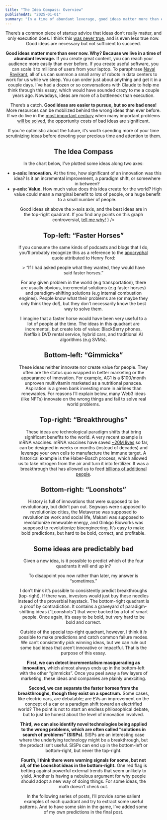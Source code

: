 ```yaml
---
title: "The Idea Compass: Overview"
publishedAt: "2025-01-01"
summary: "In a time of abundant leverage, good ideas matter more than ever."
---
```



<Header title={frontmatter.title} publishedAt={frontmatter.publishedAt} />

There’s a common piece of startup advice that ideas don’t really matter, and only execution does. I think this [was never true](https://stephenmalina.com/post/2021-02-21-ideas-not-mattering-is-a-psyop/), and is even less true now. Good ideas are necessary but not sufficient to succeed.

**Good ideas matter more than ever now. Why? Because we live in a time of abundant leverage.** If you create great content, you can reach your audience more easily than ever before. If you create useful software, you can scale it to millions of users from your laptop. To paraphrase [Naval Ravikant](https://nav.al/rich), all of us can summon a small army of robots in data centers to work for us while we sleep. You can order just about anything and get it in a couple days. I’ve had a dozen or so conversations with Claude to help me think through this essay, which would have sounded crazy to me a couple years ago. Nowadays, ideas are more of a bottleneck than execution.

There’s a catch. **Good ideas are easier to pursue, but so are bad ones\!** More resources can be mobilized behind the wrong ideas than ever before. If we do live in the [most important century](https://www.cold-takes.com/most-important-century/) when many important problems [will be solved](https://darioamodei.com/machines-of-loving-grace), the opportunity costs of bad ideas are significant. 

If you’re optimistic about the future, it’s worth spending more of your time scrutinizing ideas before devoting your precious time and attention to them.

## The Idea Compass

In the chart below, I've plotted some ideas along two axes:

* **x-axis: Innovation.** At the time, how significant of an innovation was this idea? Is it an incremental improvement, a paradigm shift, or somewhere in between?  
* **y-axis: Value.** How much value does this idea create for the world? High value could mean a marginal benefit to lots of people, or a huge benefit to a small number of people.

<Figure
  src="/assets/blog/idea-compass.svg"
  className="my-4"
  alt="The idea compass"
  caption={
    <span>
    Good ideas sit above the x-axis axis, and the best ideas are in the top-right quadrant. If you find any points on this graph controversial, <a href="mailto:miloknowles97@gmail.com">tell me why!</a>
    </span>
  }
/>

## Top-left: “Faster Horses”

If you consume the same kinds of podcasts and blogs that I do, you'll probably recognize this as a reference to the [apocryphal](https://hbr.org/2011/08/henry-ford-never-said-the-fast) quote attributed to Henry Ford:

\> “If I had asked people what they wanted, they would have said faster horses.”

For any given problem in the world (e.g transportation), there are usually obvious, incremental solutions (e.g faster horses) and paradigm-shifting solutions (e.g internal combustion engines). People know what their problems are (or maybe they only think they do\!), but they don’t necessarily know the best way to solve them.

I imagine that a faster horse would have been very useful to a lot of people at the time. The ideas in this quadrant are incremental, but create lots of value: BlackBerry phones, Netflix’s DVD rental service, hybrid cars, and traditional AI algorithms (e.g SVMs).

## Bottom-left: “Gimmicks”

These ideas neither innovate nor create value for people. They often are the status quo wrapped in better marketing or the appearance of innovation. For example, AG1 is a $100/month unproven multivitamin marketed as a nutritional panacea. Aspiration is a green bank investing more in airlines than renewables. For reasons I’ll explain below, many Web3 ideas (like NFTs) innovate on the wrong things and fail to solve real world problems.

## Top-right: “Breakthroughs”

These ideas are technological paradigm shifts that bring significant benefits to the world. A very recent example is mRNA vaccines. mRNA vaccines have saved [\~20M lives](https://pmc.ncbi.nlm.nih.gov/articles/PMC9537923/) so far, can be designed in weeks or months (instead of decades) and leverage your own cells to manufacture the immune target. A historical example is the Haber-Bosch process, which allowed us to take nitrogen from the air and turn it into fertilizer. It was a breakthrough that has allowed us to feed [billions of additional people](https://www.sciencedirect.com/science/article/abs/pii/S0167880903003402).

## Bottom-right: “Loonshots”

History is full of innovations that were supposed to be revolutionary, but didn’t pan out. Segways were supposed to revolutionize cities, the Metaverse was supposed to revolutionize work and social life, Makani was supposed to revolutionize renewable energy, and Ginkgo Bioworks was supposed to revolutionize bioengineering. It’s easy to make bold predictions, but hard to be bold, correct, and profitable.

## Some ideas are predictably bad

Given a new idea, is it possible to predict which of the four quadrants it will end up in?

To disappoint you now rather than later, my answer is “sometimes.”

I don’t think it’s possible to consistently predict breakthroughs (top-right). If there was, investors would just buy these needles instead of the proverbial haystack. The bottom-right quadrant is a proof by contradiction. It contains a graveyard of paradigm-shifting ideas (“Loonshots”) that were backed by a lot of smart people. Once again, it’s easy to be bold, but very hard to be bold and correct.

Outside of the special top-right quadrant, however, I think it *is* possible to make predictions and catch common failure modes. We can’t consistently pick winning ideas, but we can rule out some bad ideas that aren’t innovative or impactful. That is the purpose of this essay.

**First, we can detect incrementalism masquerading as innovation**, which almost always ends up in the bottom-left with the other “gimmicks”. Once you peel away a few layers of marketing, these ideas and companies are plainly unexciting.

**Second, we can separate the faster horses from the breakthroughs, though they exist on a spectrum.** Some cases, like electric cars, are debatable; are EVs an improvement on the concept of a car or a paradigm shift toward an electrified world? The point is not to start an endless philosophical debate, but to just be honest about the level of innovation involved. 

**Third, we can also identify novel technologies being applied to the wrong problems, which are often called “solutions in search of problems” (SISPs)**. SISPs are an interesting case where the underlying technology might be a breakthrough, but the product isn’t useful. SISPs can end up in the bottom-left or bottom-right, but never the top-right.

**Fourth, I think there were warning signals for some, but not all, of the Loonshot ideas in the bottom-right.** One red flag is betting against powerful external trends that seem unlikely to yield. Another is having a nebulous argument for why people should adopt a new way of doing things. For some ideas, the math doesn’t check out.

In the following series of posts, I’ll provide some salient examples of each quadrant and try to extract some useful patterns. And to have some skin in the game, I’ve added some of my own predictions in the final post.